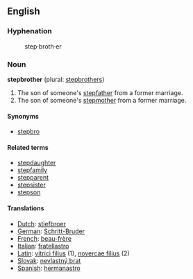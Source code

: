 == English ==

=== Hyphenation ===
:step&middot;broth&middot;er

=== Noun ===
'''stepbrother''' (plural: [[stepbrothers]])

# The son of someone's [[stepfather]] from a former marriage.
# The son of someone's [[stepmother]] from a former marriage.

==== Synonyms ====
*[[stepbro]]

==== Related terms ====
*[[stepdaughter]]
*[[stepfamily]]
*[[stepparent]]
*[[stepsister]]
*[[stepson]]

==== Translations ====

*[[Dutch]]: [[stiefbroer]]
*[[German]]: [[Schritt-Bruder]]
*[[French]]: [[beau-frère]]
*[[Italian]]: [[fratellastro]]
*[[Latin]]: [[vitrici filius]] (1), [[novercae filius]] (2)
*[[Slovak]]: [[nevlastný brat]]
*[[Spanish]]: [[hermanastro]]
